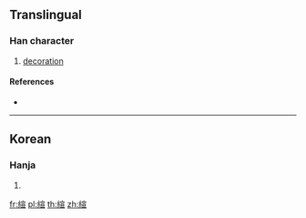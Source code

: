{{character info/new}}
==Translingual==

===Han character===
{{Han char|rn=120|rad=糸|as=09|sn=15|four=|canj=VFJMM}}

# [[decoration]]

====References====
* {{Han ref|kx=0933.061|hdz=53431.031|uh=7E07|ud=32263}}

----

==Korean==

===Hanja===
{{ko-hanja|hangeul=선|eumhun=|rv=seon|mr=sŏn|y=sen}}

# {{defn|lang=ko|sort=糸09}}

[[fr:縇]]
[[pl:縇]]
[[th:縇]]
[[zh:縇]]